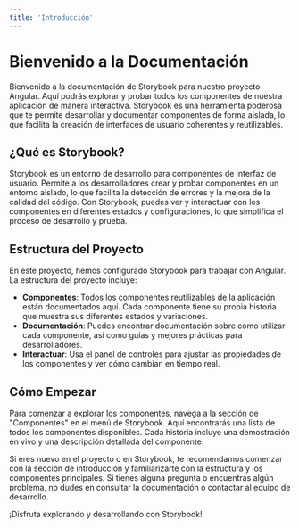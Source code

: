 ```yaml
---
title: 'Introducción'
---
```



<Meta title="Introducción" />

# Bienvenido a la Documentación

Bienvenido a la documentación de Storybook para nuestro proyecto Angular. Aquí podrás explorar y probar todos los componentes de nuestra aplicación de manera interactiva. Storybook es una herramienta poderosa que te permite desarrollar y documentar componentes de forma aislada, lo que facilita la creación de interfaces de usuario coherentes y reutilizables.

## ¿Qué es Storybook?

Storybook es un entorno de desarrollo para componentes de interfaz de usuario. Permite a los desarrolladores crear y probar componentes en un entorno aislado, lo que facilita la detección de errores y la mejora de la calidad del código. Con Storybook, puedes ver y interactuar con los componentes en diferentes estados y configuraciones, lo que simplifica el proceso de desarrollo y prueba.

## Estructura del Proyecto

En este proyecto, hemos configurado Storybook para trabajar con Angular. La estructura del proyecto incluye:

- **Componentes**: Todos los componentes reutilizables de la aplicación están documentados aquí. Cada componente tiene su propia historia que muestra sus diferentes estados y variaciones.
- **Documentación**: Puedes encontrar documentación sobre cómo utilizar cada componente, así como guías y mejores prácticas para desarrolladores.
- **Interactuar**: Usa el panel de controles para ajustar las propiedades de los componentes y ver cómo cambian en tiempo real.

## Cómo Empezar

Para comenzar a explorar los componentes, navega a la sección de "Componentes" en el menú de Storybook. Aquí encontrarás una lista de todos los componentes disponibles. Cada historia incluye una demostración en vivo y una descripción detallada del componente.

Si eres nuevo en el proyecto o en Storybook, te recomendamos comenzar con la sección de introducción y familiarizarte con la estructura y los componentes principales. Si tienes alguna pregunta o encuentras algún problema, no dudes en consultar la documentación o contactar al equipo de desarrollo.

¡Disfruta explorando y desarrollando con Storybook!
